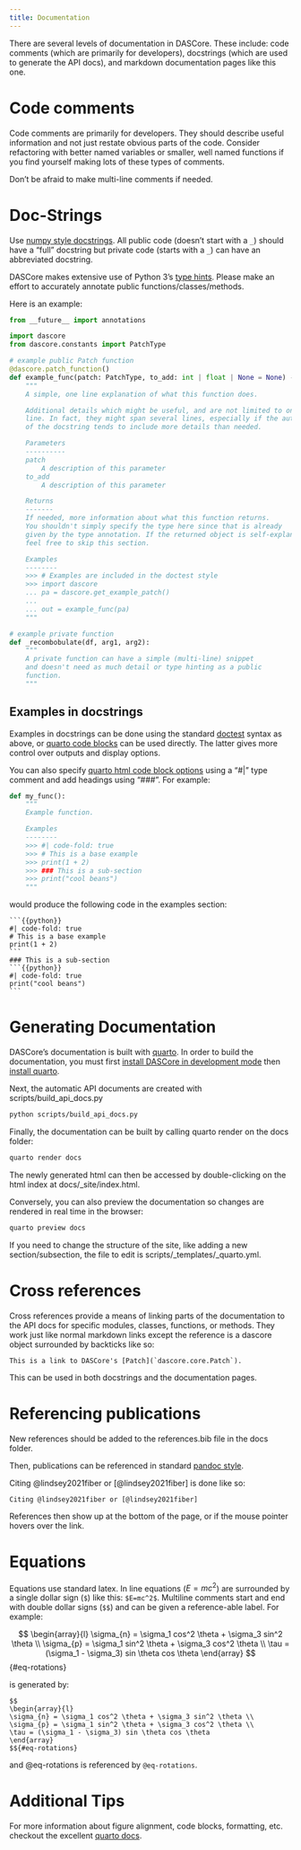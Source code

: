```yaml
---
title: Documentation
---
```

There are several levels of documentation in DASCore. These include: code comments
(which are primarily for developers), docstrings (which are used to generate the API docs),
and markdown documentation pages like this one.

# Code comments

Code comments are primarily for developers. They should describe useful information and not
just restate obvious parts of the code. Consider refactoring with better named variables or
smaller, well named functions if you find yourself making lots of these types of comments.

Don't be afraid to make multi-line comments if needed.

# Doc-Strings

Use [numpy style docstrings](https://numpydoc.readthedocs.io/en/latest/format.html). All public code
(doesn't start with a `_`) should have a "full" docstring but private code (starts with a `_`) can have an
abbreviated docstring.

DASCore makes extensive use of Python 3's [type hints](https://docs.python.org/3/library/typing.html).
Please make an effort to accurately annotate public functions/classes/methods.

Here is an example:

```python
from __future__ import annotations

import dascore
from dascore.constants import PatchType

# example public Patch function
@dascore.patch_function()
def example_func(patch: PatchType, to_add: int | float | None = None) -> PatchType:
    """
    A simple, one line explanation of what this function does.

    Additional details which might be useful, and are not limited to one
    line. In fact, they might span several lines, especially if the author
    of the docstring tends to include more details than needed.

    Parameters
    ----------
    patch
        A description of this parameter
    to_add
        A description of this parameter

    Returns
    -------
    If needed, more information about what this function returns.
    You shouldn't simply specify the type here since that is already
    given by the type annotation. If the returned object is self-explanatory
    feel free to skip this section.

    Examples
    --------
    >>> # Examples are included in the doctest style
    >>> import dascore
    ... pa = dascore.get_example_patch()
    ...
    ... out = example_func(pa)
    """

# example private function
def _recombobulate(df, arg1, arg2):
    """
    A private function can have a simple (multi-line) snippet
    and doesn't need as much detail or type hinting as a public
    function.
    """

```

## Examples in docstrings

Examples in docstrings can be done using the standard
[doctest](https://docs.python.org/3/library/doctest.html) syntax as above, or [quarto code blocks](https://quarto org/docs/output-formats/html-code.html) can be used directly. The latter gives more control over outputs and display options.

You can also specify [quarto html code block options](https://quarto.org/docs/output-formats/html-code.html) using a "#|" type comment and add headings using "###". For example:

```python
def my_func():
    """
    Example function.

    Examples
    --------
    >>> #| code-fold: true
    >>> # This is a base example
    >>> print(1 + 2)
    >>> ### This is a sub-section
    >>> print("cool beans")
    """
```

would produce the following code in the examples section:

````raw
```{{python}}
#| code-fold: true
# This is a base example
print(1 + 2)
```
### This is a sub-section
```{{python}}
#| code-fold: true
print("cool beans")
```
````

# Generating Documentation

DASCore's documentation is built with [quarto](https://quarto.org/). In order to build the documentation, you must first [install DASCore in development mode](dev_install.qmd) then [install quarto](https://quarto.org/docs/get-started/).

Next, the automatic API documents are created with scripts/build_api_docs.py

```bash
python scripts/build_api_docs.py
```

Finally, the documentation can be built by calling quarto render on the docs folder:

```bash
quarto render docs
```

The newly generated html can then be accessed by double-clicking on the html index at docs/_site/index.html.

Conversely, you can also preview the documentation so changes are rendered in real time in the browser:

```bash
quarto preview docs
```

If you need to change the structure of the site, like adding a new section/subsection, the file to edit is scripts/_templates/_quarto.yml.

# Cross references

Cross references provide a means of linking parts of the documentation to the API docs for specific modules, classes,
functions, or methods. They work just like normal markdown links except the reference is a dascore object surrounded
by backticks like so:

```
This is a link to DASCore's [Patch](`dascore.core.Patch`).
```

This can be used in both docstrings and the documentation pages.

# Referencing publications

New references should be added to the references.bib file in the docs folder.

Then, publications can be referenced in standard
[pandoc style](https://quarto.org/docs/authoring/footnotes-and-citations.html#sec-citations).

Citing @lindsey2021fiber or [@lindsey2021fiber] is done like so:

```
Citing @lindsey2021fiber or [@lindsey2021fiber]
```

References then show up at the bottom of the page, or if the mouse pointer hovers over
the link.

# Equations

Equations use standard latex. In line equations ($E=mc^2$) are surrounded by a single dollar sign (`$`)
like this: `$E=mc^2$`. Multiline comments start and end with double dollar signs (`$$`) and can
be given a reference-able label. For example:

$$
\begin{array}{l}
\sigma_{n} = \sigma_1 cos^2 \theta + \sigma_3 sin^2 \theta \\
\sigma_{p} = \sigma_1 sin^2 \theta + \sigma_3 cos^2 \theta \\
\tau = (\sigma_1 - \sigma_3) sin \theta cos \theta
\end{array}
$${#eq-rotations}

is generated by:

```
$$
\begin{array}{l}
\sigma_{n} = \sigma_1 cos^2 \theta + \sigma_3 sin^2 \theta \\
\sigma_{p} = \sigma_1 sin^2 \theta + \sigma_3 cos^2 \theta \\
\tau = (\sigma_1 - \sigma_3) sin \theta cos \theta
\end{array}
$${#eq-rotations}
```

and @eq-rotations is referenced by `@eq-rotations`.

# Additional Tips

For more information about figure alignment, code blocks, formatting, etc. checkout the
excellent [quarto docs](https://quarto.org/).

